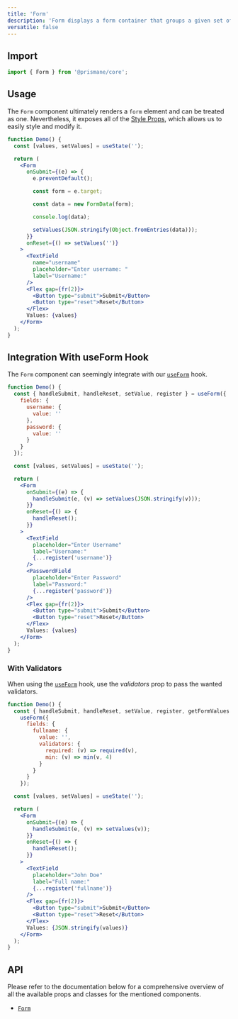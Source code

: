---
title: 'Form'
description: 'Form displays a form container that groups a given set of fields.'
versatile: false
---

## Import

```js
import { Form } from '@prismane/core';
```

## Usage

The `Form` component ultimately renders a `form` element and can be treated as one. Nevertheless, it exposes all of the [Style Props](/docs/styling/style-props), which allows us to easily style and modify it.

```jsx preview
function Demo() {
  const [values, setValues] = useState('');

  return (
    <Form
      onSubmit={(e) => {
        e.preventDefault();

        const form = e.target;

        const data = new FormData(form);

        console.log(data);

        setValues(JSON.stringify(Object.fromEntries(data)));
      }}
      onReset={() => setValues('')}
    >
      <TextField
        name="username"
        placeholder="Enter username: "
        label="Username:"
      />
      <Flex gap={fr(2)}>
        <Button type="submit">Submit</Button>
        <Button type="reset">Reset</Button>
      </Flex>
      Values: {values}
    </Form>
  );
}
```

## Integration With useForm Hook

The `Form` component can seemingly integrate with our [`useForm`](/docs/hooks/use-form) hook.

```jsx preview
function Demo() {
  const { handleSubmit, handleReset, setValue, register } = useForm({
    fields: {
      username: {
        value: ''
      },
      password: {
        value: ''
      }
    }
  });

  const [values, setValues] = useState('');

  return (
    <Form
      onSubmit={(e) => {
        handleSubmit(e, (v) => setValues(JSON.stringify(v)));
      }}
      onReset={() => {
        handleReset();
      }}
    >
      <TextField
        placeholder="Enter Username"
        label="Username:"
        {...register('username')}
      />
      <PasswordField
        placeholder="Enter Password"
        label="Password:"
        {...register('password')}
      />
      <Flex gap={fr(2)}>
        <Button type="submit">Submit</Button>
        <Button type="reset">Reset</Button>
      </Flex>
      Values: {values}
    </Form>
  );
}
```

### With Validators

When using the [`useForm`](/docs/hooks/use-form) hook, use the _validators_ prop to pass the wanted validators.

```jsx preview
function Demo() {
  const { handleSubmit, handleReset, setValue, register, getFormValues } =
    useForm({
      fields: {
        fullname: {
          value: '',
          validators: {
            required: (v) => required(v),
            min: (v) => min(v, 4)
          }
        }
      }
    });

  const [values, setValues] = useState('');

  return (
    <Form
      onSubmit={(e) => {
        handleSubmit(e, (v) => setValues(v));
      }}
      onReset={() => {
        handleReset();
      }}
    >
      <TextField
        placeholder="John Doe"
        label="Full name:"
        {...register('fullname')}
      />
      <Flex gap={fr(2)}>
        <Button type="submit">Submit</Button>
        <Button type="reset">Reset</Button>
      </Flex>
      Values: {JSON.stringify(values)}
    </Form>
  );
}
```

## API

Please refer to the documentation below for a comprehensive overview of all the available props and classes for the mentioned components.

- [`Form`](/docs/components-api/form-api)
